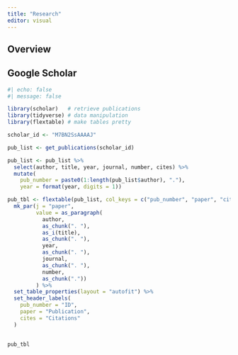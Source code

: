 ```yaml
---
title: "Research"
editor: visual
---
```


## Overview

## Google Scholar

```r
#| echo: false
#| message: false

library(scholar)   # retrieve publications
library(tidyverse) # data manipulation
library(flextable) # make tables pretty

scholar_id <- "M7BN2SsAAAAJ"

pub_list <- get_publications(scholar_id)

pub_list <- pub_list %>%
  select(author, title, year, journal, number, cites) %>%
  mutate(
    pub_number = paste0(1:length(pub_list$author), "."),
    year = format(year, digits = 1))

pub_tbl <- flextable(pub_list, col_keys = c("pub_number", "paper", "cites")) %>%
  mk_par(j = "paper", 
         value = as_paragraph(
           author, 
           as_chunk(". "), 
           as_i(title), 
           as_chunk(". "),
           year, 
           as_chunk(". "),
           journal, 
           as_chunk(". "),
           number,
           as_chunk("."))
         ) %>%
  set_table_properties(layout = "autofit") %>%
  set_header_labels(
    pub_number = "ID",
    paper = "Publication",
    cites = "Citations"
  )
  

pub_tbl

```

